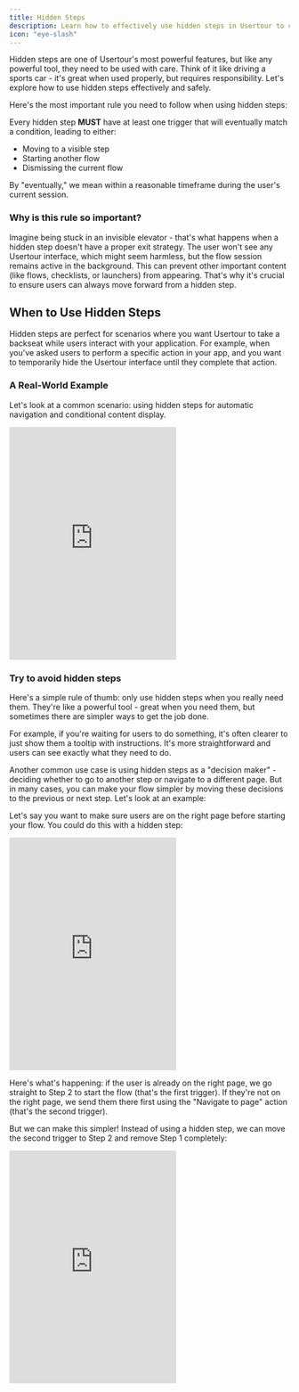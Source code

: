 ```yaml
---
title: Hidden Steps
description: Learn how to effectively use hidden steps in Usertour to create more complex and dynamic user flows while maintaining a clean and organized flow structure.
icon: "eye-slash"
---
```


Hidden steps are one of Usertour's most powerful features, but like any powerful tool, they need to be used with care. Think of it like driving a sports car - it's great when used properly, but requires responsibility. Let's explore how to use hidden steps effectively and safely.

<Warning>
 Here's the most important rule you need to follow when using hidden steps:

Every hidden step **MUST** have at least one trigger that will eventually match a condition, leading to either:
- Moving to a visible step
- Starting another flow
- Dismissing the current flow

By "eventually," we mean within a reasonable timeframe during the user's current session.
</Warning>

### Why is this rule so important?
Imagine being stuck in an invisible elevator - that's what happens when a hidden step doesn't have a proper exit strategy. The user won't see any Usertour interface, which might seem harmless, but the flow session remains active in the background. This can prevent other important content (like flows, checklists, or launchers) from appearing. That's why it's crucial to ensure users can always move forward from a hidden step.

## When to Use Hidden Steps

Hidden steps are perfect for scenarios where you want Usertour to take a backseat while users interact with your application. For example, when you've asked users to perform a specific action in your app, and you want to temporarily hide the Usertour interface until they complete that action.

### A Real-World Example
Let's look at a common scenario: using hidden steps for automatic navigation and conditional content display.

<iframe
  height="418"
  className="w-full aspect-video rounded-xl"
  src="https://www.youtube.com/embed/U7B1B3aOPM0"
  title="Using a hidden step"
  frameborder="0"
  allow="accelerometer; autoplay; clipboard-write; encrypted-media; gyroscope; picture-in-picture"
  allowfullscreen
></iframe>

### Try to avoid hidden steps
Here's a simple rule of thumb: only use hidden steps when you really need them. They're like a powerful tool - great when you need them, but sometimes there are simpler ways to get the job done.

For example, if you're waiting for users to do something, it's often clearer to just show them a tooltip with instructions. It's more straightforward and users can see exactly what they need to do.

Another common use case is using hidden steps as a "decision maker" - deciding whether to go to another step or navigate to a different page. But in many cases, you can make your flow simpler by moving these decisions to the previous or next step. Let's look at an example:

Let's say you want to make sure users are on the right page before starting your flow. You could do this with a hidden step:

<iframe
  height="418"
  className="w-full aspect-video rounded-xl"
  src="https://www.youtube.com/embed/U7B1B3aOPM0"
  title="Using a hidden step"
  frameborder="0"
  allow="accelerometer; autoplay; clipboard-write; encrypted-media; gyroscope; picture-in-picture"
  allowfullscreen
></iframe>

Here's what's happening: if the user is already on the right page, we go straight to Step 2 to start the flow (that's the first trigger). If they're not on the right page, we send them there first using the "Navigate to page" action (that's the second trigger).

But we can make this simpler! Instead of using a hidden step, we can move the second trigger to Step 2 and remove Step 1 completely:

<iframe
  height="418"
  className="w-full aspect-video rounded-xl"
  src="https://www.youtube.com/embed/Rl5MB3xPpi4"
  title="Instead of using a hidden step"
  frameborder="0"
  allow="accelerometer; autoplay; clipboard-write; encrypted-media; gyroscope; picture-in-picture"
  allowfullscreen
></iframe>


